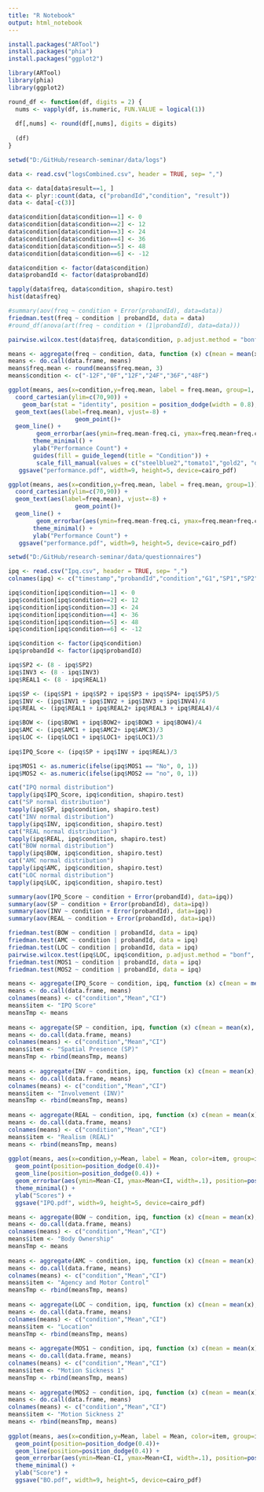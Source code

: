 ```yaml
---
title: "R Notebook"
output: html_notebook
---
```


```r
install.packages("ARTool")
install.packages("phia")
install.packages("ggplot2")
```

```r
library(ARTool)
library(phia)
library(ggplot2)
```

```r
round_df <- function(df, digits = 2) {
  nums <- vapply(df, is.numeric, FUN.VALUE = logical(1))
  
  df[,nums] <- round(df[,nums], digits = digits)
  
  (df)
}
```

```r
setwd("D:/GitHub/research-seminar/data/logs")

data <- read.csv("logsCombined.csv", header = TRUE, sep= ",")

data <- data[data$result==1, ]
data <- plyr::count(data, c("probandId","condition", "result"))
data <- data[-c(3)]

data$condition[data$condition==1] <- 0
data$condition[data$condition==2] <- 12
data$condition[data$condition==3] <- 24
data$condition[data$condition==4] <- 36
data$condition[data$condition==5] <- 48
data$condition[data$condition==6] <- -12

data$condition <- factor(data$condition)
data$probandId <- factor(data$probandId)

tapply(data$freq, data$condition, shapiro.test)   
hist(data$freq)

#summary(aov(freq ~ condition + Error(probandId), data=data))
friedman.test(freq ~ condition | probandId, data = data)
#round_df(anova(art(freq ~ condition + (1|probandId), data=data)))

pairwise.wilcox.test(data$freq, data$condition, p.adjust.method = "bonf", paired = T)
```
```r
means <- aggregate(freq ~ condition, data, function (x) c(mean = mean(x), ci = qt(0.95,df=length(x)-1)*sd(x)/sqrt(length(x))))
means <- do.call(data.frame, means)
means$freq.mean <- round(means$freq.mean, 3)
means$condition <- c("-12F","0F","12F","24F","36F","48F")

ggplot(means, aes(x=condition,y=freq.mean, label = freq.mean, group=1, fill= condition)) +
  coord_cartesian(ylim=c(70,90)) +
    geom_bar(stat = "identity", position = position_dodge(width = 0.8), width=0.75) +
  geom_text(aes(label=freq.mean), vjust=-8) +
                   geom_point()+
  geom_line() +
        geom_errorbar(aes(ymin=freq.mean-freq.ci, ymax=freq.mean+freq.ci, width=.1), position=position_dodge(0.8), width=0.2, size=0.3) +
       theme_minimal() +
       ylab("Performance Count") +
       guides(fill = guide_legend(title = "Condition")) +
        scale_fill_manual(values = c("steelblue2","tomato1","gold2", "olivedrab3", "#9999CC","#CC6666")) +
   ggsave("performance.pdf", width=9, height=5, device=cairo_pdf)

ggplot(means, aes(x=condition,y=freq.mean, label = freq.mean, group=1)) +
  coord_cartesian(ylim=c(70,90)) +
  geom_text(aes(label=freq.mean), vjust=-8) +
                   geom_point()+
  geom_line() +
        geom_errorbar(aes(ymin=freq.mean-freq.ci, ymax=freq.mean+freq.ci, width=.1), position=position_dodge(0.8), width=0.2, size=0.3) +
       theme_minimal() +
       ylab("Performance Count") +
   ggsave("performance.pdf", width=9, height=5, device=cairo_pdf)
```
```r
setwd("D:/GitHub/research-seminar/data/questionnaires")

ipq <- read.csv("Ipq.csv", header = TRUE, sep= ",")
colnames(ipq) <- c("timestamp","probandId","condition","G1","SP1","SP2","SP3","SP4","SP5","INV1","INV2","INV3","INV4","REAL1","REAL2","REAL3","REAL4","BOW1","BOW2","BOW3","BOW4","AMC1","AMC2","AMC3","LOC1","LOC2","LOC3","MOS1","MOS2")

ipq$condition[ipq$condition==1] <- 0
ipq$condition[ipq$condition==2] <- 12
ipq$condition[ipq$condition==3] <- 24
ipq$condition[ipq$condition==4] <- 36
ipq$condition[ipq$condition==5] <- 48
ipq$condition[ipq$condition==6] <- -12

ipq$condition <- factor(ipq$condition)
ipq$probandId <- factor(ipq$probandId)

ipq$SP2 <- (8 - ipq$SP2)
ipq$INV3 <- (8 - ipq$INV3)
ipq$REAL1 <- (8 - ipq$REAL1)

ipq$SP <- (ipq$SP1 + ipq$SP2 + ipq$SP3 + ipq$SP4+ ipq$SP5)/5
ipq$INV <- (ipq$INV1 + ipq$INV2 + ipq$INV3 + ipq$INV4)/4
ipq$REAL <- (ipq$REAL1 + ipq$REAL2+ ipq$REAL3 + ipq$REAL4)/4

ipq$BOW <- (ipq$BOW1 + ipq$BOW2+ ipq$BOW3 + ipq$BOW4)/4
ipq$AMC <- (ipq$AMC1 + ipq$AMC2+ ipq$AMC3)/3
ipq$LOC <- (ipq$LOC1 + ipq$LOC1+ ipq$LOC1)/3
                              
ipq$IPQ_Score <- (ipq$SP + ipq$INV + ipq$REAL)/3 

ipq$MOS1 <- as.numeric(ifelse(ipq$MOS1 == "No", 0, 1))
ipq$MOS2 <- as.numeric(ifelse(ipq$MOS2 == "no", 0, 1))

cat("IPQ normal distribution")
tapply(ipq$IPQ_Score, ipq$condition, shapiro.test)   
cat("SP normal distribution")
tapply(ipq$SP, ipq$condition, shapiro.test)   
cat("INV normal distribution")
tapply(ipq$INV, ipq$condition, shapiro.test)   
cat("REAL normal distribution")
tapply(ipq$REAL, ipq$condition, shapiro.test)   
cat("BOW normal distribution")
tapply(ipq$BOW, ipq$condition, shapiro.test)   
cat("AMC normal distribution")
tapply(ipq$AMC, ipq$condition, shapiro.test)   
cat("LOC normal distribution")
tapply(ipq$LOC, ipq$condition, shapiro.test)   

summary(aov(IPQ_Score ~ condition + Error(probandId), data=ipq))
summary(aov(SP ~ condition + Error(probandId), data=ipq))
summary(aov(INV ~ condition + Error(probandId), data=ipq))
summary(aov(REAL ~ condition + Error(probandId), data=ipq)) 

friedman.test(BOW ~ condition | probandId, data = ipq)
friedman.test(AMC ~ condition | probandId, data = ipq)
friedman.test(LOC ~ condition | probandId, data = ipq)
pairwise.wilcox.test(ipq$LOC, ipq$condition, p.adjust.method = "bonf", paired = T)
friedman.test(MOS1 ~ condition | probandId, data = ipq)
friedman.test(MOS2 ~ condition | probandId, data = ipq)

means <- aggregate(IPQ_Score ~ condition, ipq, function (x) c(mean = mean(x), ci = qt(0.95,df=length(x)-1)*sd(x)/sqrt(length(x))))
means <- do.call(data.frame, means)  
colnames(means) <- c("condition","Mean","CI")
means$item <- "IPQ Score"                 
meansTmp <- means
                   
means <- aggregate(SP ~ condition, ipq, function (x) c(mean = mean(x), ci = qt(0.95,df=length(x)-1)*sd(x)/sqrt(length(x))))
means <- do.call(data.frame, means)       
colnames(means) <- c("condition","Mean","CI")
means$item <- "Spatial Presence (SP)"            
meansTmp <- rbind(meansTmp, means)
                   
means <- aggregate(INV ~ condition, ipq, function (x) c(mean = mean(x), ci = qt(0.95,df=length(x)-1)*sd(x)/sqrt(length(x))))
means <- do.call(data.frame, means)     
colnames(means) <- c("condition","Mean","CI")
means$item <- "Involvement (INV)"              
meansTmp <- rbind(meansTmp, means)
                   
means <- aggregate(REAL ~ condition, ipq, function (x) c(mean = mean(x), ci = qt(0.95,df=length(x)-1)*sd(x)/sqrt(length(x))))
means <- do.call(data.frame, means)  
colnames(means) <- c("condition","Mean","CI")
means$item <- "Realism (REAL)"                 
means <- rbind(meansTmp, means)                
                   
ggplot(means, aes(x=condition,y=Mean, label = Mean, color=item, group=item)) +
  geom_point(position=position_dodge(0.4))+
  geom_line(position=position_dodge(0.4)) +
  geom_errorbar(aes(ymin=Mean-CI, ymax=Mean+CI, width=.1), position=position_dodge(0.4), width=0.2, size=0.3) +
  theme_minimal() +
  ylab("Scores") +
  ggsave("IPQ.pdf", width=9, height=5, device=cairo_pdf)
```
```r
means <- aggregate(BOW ~ condition, ipq, function (x) c(mean = mean(x), ci = qt(0.95,df=length(x)-1)*sd(x)/sqrt(length(x))))
means <- do.call(data.frame, means)  
colnames(means) <- c("condition","Mean","CI")
means$item <- "Body Ownership"                 
meansTmp <- means
                   
means <- aggregate(AMC ~ condition, ipq, function (x) c(mean = mean(x), ci = qt(0.95,df=length(x)-1)*sd(x)/sqrt(length(x))))
means <- do.call(data.frame, means)       
colnames(means) <- c("condition","Mean","CI")
means$item <- "Agency and Motor Control"            
meansTmp <- rbind(meansTmp, means)
                   
means <- aggregate(LOC ~ condition, ipq, function (x) c(mean = mean(x), ci = qt(0.95,df=length(x)-1)*sd(x)/sqrt(length(x))))
means <- do.call(data.frame, means)     
colnames(means) <- c("condition","Mean","CI")
means$item <- "Location"              
meansTmp <- rbind(meansTmp, means)
                                      
means <- aggregate(MOS1 ~ condition, ipq, function (x) c(mean = mean(x), ci = qt(0.95,df=length(x)-1)*sd(x)/sqrt(length(x))))
means <- do.call(data.frame, means)     
colnames(means) <- c("condition","Mean","CI")
means$item <- "Motion Sickness 1"            
meansTmp <- rbind(meansTmp, means)
                   
means <- aggregate(MOS2 ~ condition, ipq, function (x) c(mean = mean(x), ci = qt(0.95,df=length(x)-1)*sd(x)/sqrt(length(x))))
means <- do.call(data.frame, means)  
colnames(means) <- c("condition","Mean","CI")
means$item <- "Motion Sickness 2"                 
means <- rbind(meansTmp, means)                
                   
ggplot(means, aes(x=condition,y=Mean, label = Mean, color=item, group=item)) +
  geom_point(position=position_dodge(0.4))+
  geom_line(position=position_dodge(0.4)) +
  geom_errorbar(aes(ymin=Mean-CI, ymax=Mean+CI, width=.1), position=position_dodge(0.4), width=0.2, size=0.3) +
  theme_minimal() +
  ylab("Score") +
  ggsave("BO.pdf", width=9, height=5, device=cairo_pdf)
```




